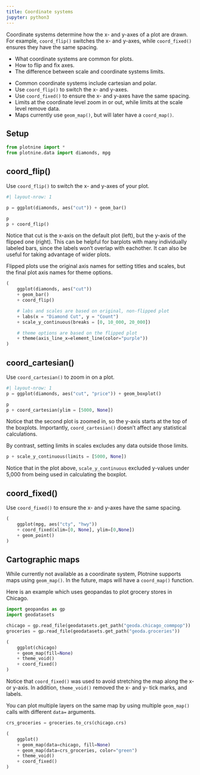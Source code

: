 ```yaml
---
title: Coordinate systems
jupyter: python3
---
```


Coordinate systems determine how the x- and y-axes of a plot are drawn.
For example, `coord_flip()` switches the x- and y-axes, while `coord_fixed()` ensures they have the same spacing.

:::{.callout-tip title="You will learn"}
* What coordinate systems are common for plots.
* How to flip and fix axes.
* The difference between scale and coordinate systems limits.
:::

:::{.callout-note title="Key points" collapse="true"}
* Common coordinate systems include cartesian and polar.
* Use `coord_flip()` to switch the x- and y-axes.
* Use `coord_fixed()` to ensure the x- and y-axes have the same spacing.
* Limits at the coordinate level zoom in or out, while limits at the scale level remove data.
* Maps currently use `geom_map()`, but will later have a `coord_map()`.
:::

## Setup

```python
from plotnine import *
from plotnine.data import diamonds, mpg
```

## coord_flip()

Use `coord_flip()` to switch the x- and y-axes of your plot.

```python
#| layout-nrow: 1

p = ggplot(diamonds, aes("cut")) + geom_bar()

p
p + coord_flip()
```

Notice that cut is the x-axis on the default plot (left), but the y-axis of the flipped one (right). This can be helpful for barplots with many individually labeled bars, since the labels won't overlap with eachother. It can also be useful for taking advantage of wider plots.

Flipped plots use the original axis names for setting titles and scales, but the final plot axis names for theme options.

```python
(
    ggplot(diamonds, aes("cut"))
    + geom_bar()
    + coord_flip()

    # labs and scales are based on original, non-flipped plot
    + labs(x = "Diamond Cut", y = "Count")
    + scale_y_continuous(breaks = [0, 10_000, 20_000])

    # theme options are based on the flipped plot
    + theme(axis_line_x=element_line(color="purple"))
)

```



## coord_cartesian()

Use `coord_cartesian()` to zoom in on a plot.

```python
#| layout-nrow: 1
p = ggplot(diamonds, aes("cut", "price")) + geom_boxplot()

p
p + coord_cartesian(ylim = [5000, None])
```

Notice that the second plot is zoomed in, so the y-axis starts at the top of the boxplots.  Importantly, `coord_cartesian()` doesn't affect any statistical calculations.

By contrast, setting limits in scales excludes any data outside those limits.

```python
p + scale_y_continuous(limits = [5000, None])
```

Notice that in the plot above, `scale_y_continuous` excluded y-values under 5,000 from being used in calculating the boxplot.


## coord_fixed()

Use `coord_fixed()` to ensure the x- and y-axes have the same spacing.


```python
(
    ggplot(mpg, aes("cty", "hwy"))
    + coord_fixed(xlim=[0, None], ylim=[0,None])
    + geom_point()
)
```

## Cartographic maps

While currently not available as a coordinate system, Plotnine supports maps using `geom_map()`. In the future, maps will have a `coord_map()` function.

Here is an example which uses geopandas to plot grocery stores in Chicago.

```python
import geopandas as gp
import geodatasets

chicago = gp.read_file(geodatasets.get_path("geoda.chicago_commpop"))
groceries = gp.read_file(geodatasets.get_path("geoda.groceries"))

(
    ggplot(chicago)
    + geom_map(fill=None)
    + theme_void()
    + coord_fixed()
)
```

Notice that `coord_fixed()` was used to avoid stretching the map along the x- or y-axis. In addition, `theme_void()` removed the x- and y- tick marks, and labels.

You can plot multiple layers on the same map by using multiple `geom_map()` calls with different `data=` arguments.

```python
crs_groceries = groceries.to_crs(chicago.crs)

(
    ggplot()
    + geom_map(data=chicago, fill=None)
    + geom_map(data=crs_groceries, color="green")
    + theme_void()
    + coord_fixed()
)
```
